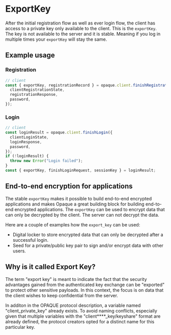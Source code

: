 # ExportKey

After the initial registration flow as well as ever login flow, the client has access to a private key only available to the client. This is the `exportKey`. The key is not available to the server and it is stable. Meaning if you log in multiple times your `exportKey` will stay the same.

## Example usage

### Registration

```ts
// client
const { exportKey, registrationRecord } = opaque.client.finishRegistration({
  clientRegistrationState,
  registrationResponse,
  password,
});
```

### Login

```ts
// client
const loginResult = opaque.client.finishLogin({
  clientLoginState,
  loginResponse,
  password,
});
if (!loginResult) {
  throw new Error("Login failed");
}
const { exportKey, finishLoginRequest, sessionKey } = loginResult;
```

## End-to-end encryption for applications

The stable `exportKey` makes it possible to build end-to-end encrypted applications and makes Opaque a great building block for building end-to-end encrypted applications. The `exportKey` can be used to encrypt data that can only be decrypted by the client. The server can not decrypt the data.

Here are a couple of examples how the `export_key` can be used:

- Digital locker to store encrypted data that can only be decrypted after a successful login.
- Seed for a private/public key pair to sign and/or encrypt data with other users.

## Why is it called Export Key?

The term "export key" is meant to indicate the fact that the security advantages gained from the authenticated key exchange can be "exported" to protect other sensitive payloads. In this context, the focus is on data that the client wishes to keep confidential from the server.

In additon in the OPAQUE protocol description, a variable named "client_private_key" already exists. To avoid naming conflicts, especially given that multiple variables with the "client\*\*\*\*\_key/keyshare" format are already defined, the protocol creators opted for a distinct name for this particular key.
